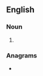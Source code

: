 ==English==

===Noun===
{{head|en|noun form}}

# {{plural of|en|fifteenth}}

===Anagrams===
* {{anagrams|en|a=eeffhinstt|stiffeneth}}